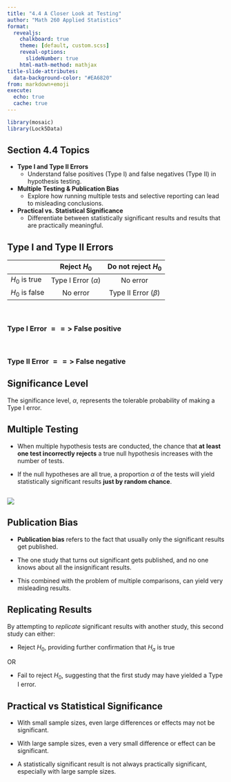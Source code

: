 ```yaml
---
title: "4.4 A Closer Look at Testing"
author: "Math 260 Applied Statistics"
format:
  revealjs:
    chalkboard: true
    theme: [default, custom.scss]
    reveal-options:
      slideNumber: true
    html-math-method: mathjax
title-slide-attributes:
  data-background-color: "#EA6820"
from: markdown+emoji
execute:
  echo: true
  cache: true
---
```


```r
library(mosaic)
library(Lock5Data)
```

## Section 4.4 Topics

-   **Type I and Type II Errors**
    -   Understand false positives (Type I) and false negatives (Type II) in hypothesis testing.
-   **Multiple Testing & Publication Bias**
    -   Explore how running multiple tests and selective reporting can lead to misleading conclusions.
-   **Practical vs. Statistical Significance**
    -   Differentiate between statistically significant results and results that are practically meaningful.

## Type I and Type II Errors

|                |      Reject $H_0$       |   Do not reject $H_0$   |
|----------------|:-----------------------:|:-----------------------:|
| $H_0$ is true  | Type I Error $(\alpha)$ |        No error         |
| $H_0$ is false |        No error         | Type II Error $(\beta)$ |

<br>

### Type I Error $==>$ False positive

<br>

### Type II Error $==>$ False negative

## Significance Level

The significance level, $\alpha$, represents the tolerable probability of making a Type I error.

## Multiple Testing

-   When multiple hypothesis tests are conducted, the chance that **at** **least one test incorrectly rejects** a true null hypothesis increases with the number of tests.

-   If the null hypotheses are all true, a proportion $\alpha$ of the tests will yield statistically significant results **just by random chance**.

## 

![](https://imgs.xkcd.com/comics/significant.png)

## Publication Bias

-   **Publication bias** refers to the fact that usually only the significant results get published.

-   The one study that turns out significant gets published, and no one knows about all the insignificant results.

-   This combined with the problem of multiple comparisons, can yield very misleading results.

## Replicating Results

By attempting to *replicate* significant results with another study, this second study can either:

-   Reject $H_0$, providing further confirmation that $H_a$ is true

OR

-   Fail to reject $H_0$, suggesting that the first study may have yielded a Type I error.

## Practical vs Statistical Significance

-   With small sample sizes, even large differences or effects may not be significant.

-   With large sample sizes, even a very small difference or effect can be significant.

-   A statistically significant result is not always practically significant, especially with large sample sizes.
